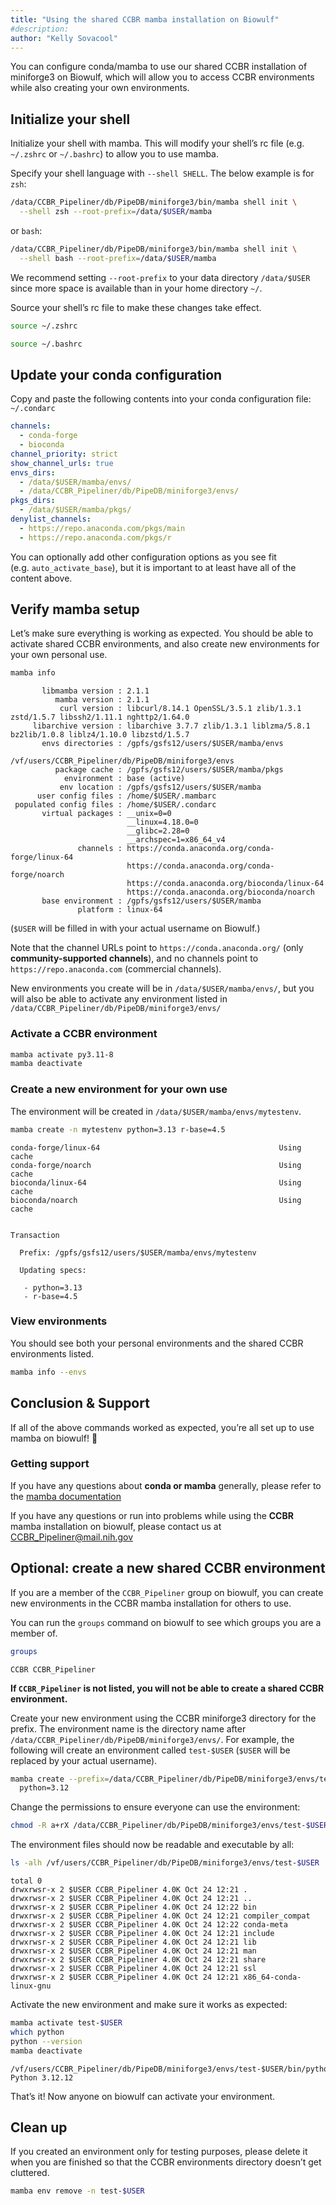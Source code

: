 ```yaml
---
title: "Using the shared CCBR mamba installation on Biowulf"
#description:
author: "Kelly Sovacool"
---
```


You can configure conda/mamba to use our shared CCBR installation of miniforge3
on Biowulf, which will allow you to access CCBR environments while also creating
your own environments.

## Initialize your shell

Initialize your shell with mamba. This will modify your shell's rc file (e.g.
`~/.zshrc` or `~/.bashrc`) to allow you to use mamba.

Specify your shell language with `--shell SHELL`. 
The below example is for `zsh`:

```sh
/data/CCBR_Pipeliner/db/PipeDB/miniforge3/bin/mamba shell init \
  --shell zsh --root-prefix=/data/$USER/mamba
```

or `bash`:

```sh
/data/CCBR_Pipeliner/db/PipeDB/miniforge3/bin/mamba shell init \
  --shell bash --root-prefix=/data/$USER/mamba
```

We recommend setting `--root-prefix` to your data directory `/data/$USER` since
more space is available than in your home directory `~/`.

Source your shell's rc file to make these changes take effect.

```sh
source ~/.zshrc
```
```sh
source ~/.bashrc
```

## Update your conda configuration

Copy and paste the following contents into your conda configuration file:
`~/.condarc`

```YAML
channels:
  - conda-forge
  - bioconda
channel_priority: strict
show_channel_urls: true
envs_dirs:
  - /data/$USER/mamba/envs/
  - /data/CCBR_Pipeliner/db/PipeDB/miniforge3/envs/
pkgs_dirs:
  - /data/$USER/mamba/pkgs/
denylist_channels:
  - https://repo.anaconda.com/pkgs/main
  - https://repo.anaconda.com/pkgs/r
```

You can optionally add other configuration options as you see fit 
(e.g. `auto_activate_base`), but it is important to at least have all of the
content above.

## Verify mamba setup

Let's make sure everything is working as expected.
You should be able to activate shared CCBR environments, and also create new
environments for your own personal use.

```sh
mamba info
```
```text
       libmamba version : 2.1.1
          mamba version : 2.1.1
           curl version : libcurl/8.14.1 OpenSSL/3.5.1 zlib/1.3.1 zstd/1.5.7 libssh2/1.11.1 nghttp2/1.64.0
     libarchive version : libarchive 3.7.7 zlib/1.3.1 liblzma/5.8.1 bz2lib/1.0.8 liblz4/1.10.0 libzstd/1.5.7
       envs directories : /gpfs/gsfs12/users/$USER/mamba/envs
                          /vf/users/CCBR_Pipeliner/db/PipeDB/miniforge3/envs
          package cache : /gpfs/gsfs12/users/$USER/mamba/pkgs
            environment : base (active)
           env location : /gpfs/gsfs12/users/$USER/mamba
      user config files : /home/$USER/.mambarc
 populated config files : /home/$USER/.condarc
       virtual packages : __unix=0=0
                          __linux=4.18.0=0
                          __glibc=2.28=0
                          __archspec=1=x86_64_v4
               channels : https://conda.anaconda.org/conda-forge/linux-64
                          https://conda.anaconda.org/conda-forge/noarch
                          https://conda.anaconda.org/bioconda/linux-64
                          https://conda.anaconda.org/bioconda/noarch
       base environment : /gpfs/gsfs12/users/$USER/mamba
               platform : linux-64
```

(`$USER` will be filled in with your actual username on Biowulf.)

Note that the channel URLs point to `https://conda.anaconda.org/`
(only **community-supported channels**),
and no channels point to `https://repo.anaconda.com` (commercial channels).

New environments you create will be in `/data/$USER/mamba/envs/`, 
but you will also be able to activate any environment listed in
`/data/CCBR_Pipeliner/db/PipeDB/miniforge3/envs/`

### Activate a CCBR environment

```sh
mamba activate py3.11-8
mamba deactivate
```

### Create a new environment for your own use

The environment will be created in `/data/$USER/mamba/envs/mytestenv`.

```sh
mamba create -n mytestenv python=3.13 r-base=4.5
```
```text
conda-forge/linux-64                                        Using cache
conda-forge/noarch                                          Using cache
bioconda/linux-64                                           Using cache
bioconda/noarch                                             Using cache


Transaction

  Prefix: /gpfs/gsfs12/users/$USER/mamba/envs/mytestenv

  Updating specs:

   - python=3.13
   - r-base=4.5
```

### View environments

You should see both your personal environments and the shared CCBR environments
listed.

```sh
mamba info --envs
```

## Conclusion & Support

If all of the above commands worked as expected,
you're all set up to use mamba on biowulf! 🎉

:::{.callout-tip}
### Getting support

If you have any questions about **conda or mamba** generally, please refer to
the [mamba documentation](https://mamba.readthedocs.io/en/latest/user_guide/mamba.html)

If you have any questions or run into problems while using the **CCBR** mamba 
installation on biowulf, please contact us at
[CCBR_Pipeliner@mail.nih.gov](mailto:CCBR_Pipeliner@mail.nih.gov)
:::

## Optional: create a new shared CCBR environment

If you are a member of the `CCBR_Pipeliner` group on biowulf, you can create new
environments in the CCBR mamba installation for others to use.

:::{.callout-important}
You can run the `groups` command on biowulf to see which groups you are a member
of.

```sh
groups
```
```text
CCBR CCBR_Pipeliner
```

**If `CCBR_Pipeliner` is not listed,
you will not be able to create a shared CCBR environment.**
:::


Create your new environment using the CCBR miniforge3 directory for the prefix.
The environment name is the directory name after `/data/CCBR_Pipeliner/db/PipeDB/miniforge3/envs/`.
For example, the following will create an environment called `test-$USER` 
(`$USER` will be replaced by your actual username).

```sh
mamba create --prefix=/data/CCBR_Pipeliner/db/PipeDB/miniforge3/envs/test-$USER \
  python=3.12
```

Change the permissions to ensure everyone can use the environment:
```sh
chmod -R a+rX /data/CCBR_Pipeliner/db/PipeDB/miniforge3/envs/test-$USER
```

The environment files should now be readable and executable by all:

```sh
ls -alh /vf/users/CCBR_Pipeliner/db/PipeDB/miniforge3/envs/test-$USER
```
```text
total 0
drwxrwsr-x 2 $USER CCBR_Pipeliner 4.0K Oct 24 12:21 .
drwxrwsr-x 2 $USER CCBR_Pipeliner 4.0K Oct 24 12:21 ..
drwxrwsr-x 2 $USER CCBR_Pipeliner 4.0K Oct 24 12:22 bin
drwxrwsr-x 2 $USER CCBR_Pipeliner 4.0K Oct 24 12:21 compiler_compat
drwxrwsr-x 2 $USER CCBR_Pipeliner 4.0K Oct 24 12:22 conda-meta
drwxrwsr-x 2 $USER CCBR_Pipeliner 4.0K Oct 24 12:21 include
drwxrwsr-x 2 $USER CCBR_Pipeliner 4.0K Oct 24 12:21 lib
drwxrwsr-x 2 $USER CCBR_Pipeliner 4.0K Oct 24 12:21 man
drwxrwsr-x 2 $USER CCBR_Pipeliner 4.0K Oct 24 12:21 share
drwxrwsr-x 2 $USER CCBR_Pipeliner 4.0K Oct 24 12:21 ssl
drwxrwsr-x 2 $USER CCBR_Pipeliner 4.0K Oct 24 12:21 x86_64-conda-linux-gnu
```

Activate the new environment and make sure it works as expected:

```sh
mamba activate test-$USER
which python
python --version
mamba deactivate
```
```text
/vf/users/CCBR_Pipeliner/db/PipeDB/miniforge3/envs/test-$USER/bin/python
Python 3.12.12
```

That's it! Now anyone on biowulf can activate your environment.

:::{.callout-note}
## Clean up

If you created an environment only for testing purposes, please delete it when
you are finished so that the CCBR environments directory doesn't get cluttered.

```sh
mamba env remove -n test-$USER
```
:::